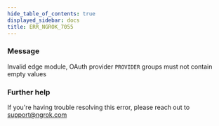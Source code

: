 ```yaml
---
hide_table_of_contents: true
displayed_sidebar: docs
title: ERR_NGROK_7055
---
```


### Message

Invalid edge module, OAuth provider `PROVIDER` groups must not contain empty values

### Further help

If you're having trouble resolving this error, please reach out to [support@ngrok.com](mailto:support@ngrok.com?subject=Help%20with%20ERR_NGROK_7055)
